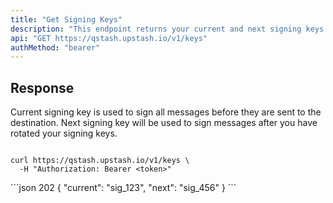 ```yaml
---
title: "Get Signing Keys"
description: "This endpoint returns your current and next signing keys."
api: "GET https://qstash.upstash.io/v1/keys"
authMethod: "bearer"
---
```


## Response

<ResponseField name="current" type="string">
    Current signing key is used to sign all messages before they are sent to the
    destination.
</ResponseField>

<ResponseField name="next" type="string">
    Next signing key will be used to sign messages after you have rotated your
    signing keys.
</ResponseField>

<RequestExample>

```shell curl

curl https://qstash.upstash.io/v1/keys \
  -H "Authorization: Bearer <token>"

```

</RequestExample>

<ResponseExample>
```json 202
{
  "current": "sig_123",
  "next": "sig_456"
}
```

</ResponseExample>
